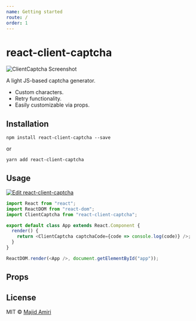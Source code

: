 ```yaml
---
name: Getting started
route: /
order: 1
---
```



# react-client-captcha

![ClientCaptcha Screenshot](https://raw.githubusercontent.com/majid-amiri/react-client-captcha/master/react-client-captcha.png)

A light JS-based captcha generator.

- Custom characters.
- Retry functionality.
- Easily customizable via props.

## Installation

`npm install react-client-captcha --save`

or

`yarn add react-client-captcha`

## Usage

[![Edit react-client-captcha](https://codesandbox.io/static/img/play-codesandbox.svg)](https://codesandbox.io/s/stoic-noyce-fnkkq)

```javascript
import React from "react";
import ReactDOM from "react-dom";
import ClientCaptcha from "react-client-captcha";

export default class App extends React.Component {
  render() {
    return <ClientCaptcha captchaCode={code => console.log(code)} />;
  }
}

ReactDOM.render(<App />, document.getElementById("app"));
```

## Props

<Props of={ClientCaptcha} />

## License

MIT © [Majid Amiri](https://github.com/majid-amiri/)
